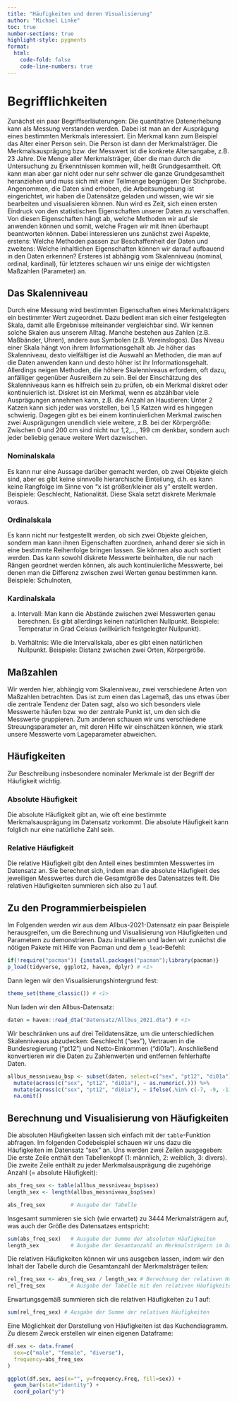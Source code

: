 ```yaml
---
title: "Häufigkeiten und deren Visualisierung"
author: "Michael Linke"
toc: true
number-sections: true
highlight-style: pygments
format:
  html:
    code-fold: false
    code-line-numbers: true
---
```


# Begrifflichkeiten

Zunächst ein paar Begriffserläuterungen: Die quantitative Datenerhebung kann als Messung verstanden werden. Dabei ist man an der Ausprägung eines bestimmten Merkmals interessiert. Ein Merkmal kann zum Beispiel das Alter einer Person sein. Die Person ist dann der Merkmalsträger. Die Merkmalsausprägung bzw. der Messwert ist die konkrete Altersangabe, z.B. 23 Jahre. Die Menge aller Merkmalsträger, über die man durch die Untersuchung zu Erkenntnissen kommen will, heißt Grundgesamtheit. Oft kann man aber gar nicht oder nur sehr schwer die ganze Grundgesamtheit heranziehen und muss sich mit einer Teilmenge begnügen: Der Stichprobe. 
Angenommen, die Daten sind erhoben, die Arbeitsumgebung ist eingerichtet, wir haben die Datensätze geladen und wissen, wie wir sie bearbeiten und visualisieren können. Nun wird es Zeit, sich einen ersten Eindruck von den statistischen Eigenschaften unserer Daten zu verschaffen. Von diesen Eigenschaften hängt ab, welche Methoden wir auf sie anwenden können und somit, welche Fragen wir mit ihnen überhaupt beantworten können. Dabei interessieren uns zunächst zwei Aspekte, erstens: Welche Methoden passen zur Beschaffenheit der Daten und zweitens: Welche inhaltlichen Eigenschaften können wir darauf aufbauend in den Daten erkennen? Ersteres ist abhängig vom Skalenniveau (nominal, ordinal, kardinal), für letzteres schauen wir uns einige der wichtigsten Maßzahlen (Parameter) an.

## Das Skalenniveau

Durch eine Messung wird bestimmten Eigenschaften eines Merkmalsträgers ein bestimmter Wert zugeordnet. Dazu bedient man sich einer festgelegten Skala, damit alle Ergebnisse miteinander vergleichbar sind. Wir kennen solche Skalen aus unserem Alltag. Manche bestehen aus Zahlen (z.B. Maßbänder, Uhren), andere aus Symbolen (z.B. Vereinslogos). Das Niveau einer Skala hängt von ihrem Informationsgehalt ab. Je höher das Skalenniveau, desto vielfältiger ist die Auswahl an Methoden, die man auf die Daten anwenden kann und desto höher ist ihr Informationsgehalt. Allerdings neigen Methoden, die höhere Skalenniveaus erfordern, oft dazu, anfälliger gegenüber Ausreißern zu sein. 
Bei der Einschätzung des Skalenniveaus kann es hilfreich sein zu prüfen, ob ein Merkmal diskret oder kontinuierlich ist. Diskret ist ein Merkmal, wenn es abzählbar viele Ausprägungen annehmen kann, z.B. die Anzahl an Haustieren: Unter 2 Katzen kann sich jeder was vorstellen, bei 1,5 Katzen wird es hingegen schwierig. Dagegen gibt es bei einem kontinuierlichen Merkmal zwischen zwei Ausprägungen unendlich viele weitere, z.B. bei der Körpergröße: Zwischen 0 und 200 cm sind nicht nur 1,2,..., 199 cm denkbar, sondern auch jeder beliebig genaue weitere Wert dazwischen.  

### Nominalskala 
Es kann nur eine Aussage darüber gemacht werden, ob zwei Objekte gleich sind, aber es gibt keine sinnvolle hierarchische Einteilung, d.h. es kann keine Rangfolge im Sinne von "x ist größer/kleiner als y" erstellt werden. Beispiele: Geschlecht, Nationalität. Diese Skala setzt diskrete Merkmale voraus.    

### Ordinalskala
Es kann nicht nur festgestellt werden, ob sich zwei Objekte gleichen, sondern man kann ihnen Eigenschaften zuordnen, anhand derer sie sich in eine bestimmte Reihenfolge bringen lassen. Sie können also auch sortiert werden. Das kann sowohl diskrete Messwerte beinhalten, die nur nach Rängen geordnet werden können, als auch kontinuierliche Messwerte, bei denen man die Differenz zwischen zwei Werten genau bestimmen kann. Beispiele: Schulnoten, 


### Kardinalskala 
a) Intervall: Man kann die Abstände zwischen zwei Messwerten genau berechnen. Es gibt allerdings keinen natürlichen Nullpunkt. Beispiele: Temperatur in Grad Celsius (willkürlich festgelegter Nullpunkt).   

b) Verhältnis: Wie die Intervallskala, aber es gibt einen natürlichen Nullpunkt. Beispiele: Distanz zwischen zwei Orten, Körpergröße. 


## Maßzahlen
Wir werden hier, abhängig vom Skalenniveau, zwei verschiedene Arten von Maßzahlen betrachten. Das ist zum einen das Lagemaß, das uns etwas über die zentrale Tendenz der Daten sagt, also wo sich besonders viele Messwerte häufen bzw. wo der zentrale Punkt ist, um den sich die Messwerte gruppieren. Zum anderen schauen wir uns verschiedene Streuungsparameter an, mit deren Hilfe wir einschätzen können, wie stark unsere Messwerte vom Lageparameter abweichen. 

    

## Häufigkeiten

Zur Beschreibung insbesondere nominaler Merkmale ist der Begriff der Häufigkeit wichtig. 

### Absolute Häufigkeit
Die absolute Häufigkeit gibt an, wie oft eine bestimmte Merkmalsausprägung im Datensatz vorkommt. Die absolute Häufigkeit kann folglich nur eine natürliche Zahl sein.   

### Relative Häufigkeit
Die relative Häufigkeit gibt den Anteil eines bestimmten Messwertes im Datensatz an. Sie berechnet sich, indem man die absolute Häufigkeit des jeweiligen Messwertes durch die Gesamtgröße des Datensatzes teilt. Die relativen Häufigkeiten summieren sich also zu 1 auf. 



## Zu den Programmierbeispielen 

Im Folgenden werden wir aus dem Allbus-2021-Datensatz ein paar Beispiele herausgreifen, um die Berechnung und Visualisierung von Häufigkeiten und Parametern zu demonstrieren. Dazu installieren und laden wir zunächst die nötigen Pakete mit Hilfe von Pacman und dem `p_load`-Befehl:

```r
if(!require("pacman")) {install.packages("pacman");library(pacman)}
p_load(tidyverse, ggplot2, haven, dplyr) # <1>
```

Dann legen wir den Visualisierungshintergrund fest: 

```r
theme_set(theme_classic()) # <1>
```


Nun laden wir den Allbus-Datensatz: 


```r
daten = haven::read_dta("Datensatz/Allbus_2021.dta") # <1>
```

Wir beschränken uns auf drei Teildatensätze, um die unterschiedlichen Skalenniveaus abzudecken: 
Geschlecht ("sex"), Vertrauen in die Bundesregierung ("pt12") und Netto-Einkommen ("di01a"). 
Anschließend konvertieren wir die Daten zu Zahlenwerten und entfernen fehlerhafte Daten. 




```r
allbus_messniveau_bsp <- subset(daten, select=c("sex", "pt12", "di01a")) %>%              # <1>
  mutate(across(c("sex", "pt12", "di01a"), ~ as.numeric(.))) %>%                                  # <2>      
  mutate(across(c("sex", "pt12", "di01a"), ~ ifelse(.%in% c(-7, -9, -11, -15, -42, -50 ), NA,.))) %>%            # <3>
  na.omit()                                                                                       # <4>
```



## Berechnung und Visualisierung von Häufigkeiten

 Die absoluten Häufigkeiten lassen sich einfach mit der `table`-Funktion abfragen. 
 Im folgenden Codebeispiel schauen wir uns dazu die Häufigkeiten im Datensatz "sex" an. 
 Uns werden zwei Zeilen ausgegeben: Die erste Zeile enthält den Tabellenkopf (1: männlich, 2: weiblich, 3: divers). 
 Die zweite Zeile enthält zu jeder Merkmalsausprägung die zugehörige Anzahl (= absolute Häufigkeit): 
 
 
```r
abs_freq_sex <- table(allbus_messniveau_bsp$sex) 
length_sex <- length(allbus_messniveau_bsp$sex)

abs_freq_sex        # Ausgabe der Tabelle
```


Insgesamt summieren sie sich (wie erwartet) zu 3444 Merkmalsträgern auf, was auch der Größe des Datensatzes entspricht: 
 

```r
sum(abs_freq_sex)   # Ausgabe der Summe der absoluten Häufigkeiten
length_sex          # Ausgabe der Gesamtanzahl an Merkmalsträgern im Datensatz
```


Die relativen Häufigkeiten können wir uns ausgeben lassen, indem wir den Inhalt der Tabelle durch die Gesamtanzahl der Merkmalsträger teilen: 

```r
rel_freq_sex <- abs_freq_sex / length_sex # Berechnung der relativen Häufigkeiten
rel_freq_sex        # Ausgabe der Tabelle mit den relativen Häufigkeiten
```

Erwartungsgemäß summieren sich die relativen Häufigkeiten zu 1 auf: 
```r
sum(rel_freq_sex) # Ausgabe der Summe der relativen Häufigkeiten
```

Eine Möglichkeit der Darstellung von Häufigkeiten ist das Kuchendiagramm. Zu diesem Zweck erstellen wir einen eigenen Dataframe: 

```r

df.sex <- data.frame(
  sex=c("male", "female", "diverse"), 
  frequency=abs_freq_sex
)

ggplot(df.sex, aes(x="", y=frequency.Freq, fill=sex)) +
  geom_bar(stat="identity") +
  coord_polar("y")
```